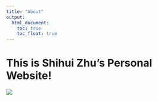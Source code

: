 ```yaml
---
title: "About"
output: 
  html_document:
    toc: true
    toc_float: true
---
```

# This is Shihui Zhu's Personal Website!

![](https://media.giphy.com/media/drXGoW1iudhKw/giphy.gif)